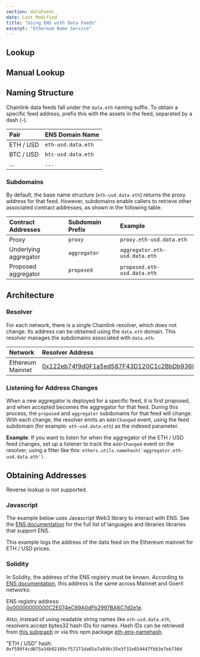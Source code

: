 ```yaml
---
section: dataFeeds
date: Last Modified
title: "Using ENS with Data Feeds"
excerpt: "Ethereum Name Service"
---
```



## Lookup

<EnsLookupForm client:idle />

## Manual Lookup

<EnsManualLookupForm client:idle />

## Naming Structure

Chainlink data feeds fall under the `data.eth` naming suffix. To obtain a specific feed address, prefix this with the assets in the feed, separated by a dash (-).

| Pair      | ENS Domain Name    |
| :-------- | :----------------- |
| ETH / USD | `eth-usd.data.eth` |
| BTC / USD | `btc-usd.data.eth` |
| ...       | `...`              |

### Subdomains

By default, the base name structure (`eth-usd.data.eth`) returns the proxy address for that feed. However, subdomains enable callers to retrieve other associated contract addresses, as shown in the following table.

| Contract Addresses    | Subdomain Prefix | Example                       |
| :-------------------- | :--------------- | :---------------------------- |
| Proxy                 | `proxy`          | `proxy.eth-usd.data.eth`      |
| Underlying aggregator | `aggregator`     | `aggregator.eth-usd.data.eth` |
| Proposed aggregator   | `proposed`       | `proposed.eth-usd.data.eth`   |

## Architecture

### Resolver

For each network, there is a single Chainlink resolver, which does not change. Its address can be obtained using the `data.eth` domain. This resolver manages the subdomains associated with `data.eth`.

| Network          | Resolver Address                                                                                                         |
| :--------------- | :----------------------------------------------------------------------------------------------------------------------- |
| Ethereum Mainnet | [0x122eb74f9d0F1a5ed587F43D120C1c2BbDb9360B](https://app.ens.domains/address/0x122eb74f9d0F1a5ed587F43D120C1c2BbDb9360B) |

### Listening for Address Changes

When a new aggregator is deployed for a specific feed, it is first proposed, and when accepted becomes the aggregator for that feed. During this process, the `proposed` and `aggregator` subdomains for that feed will change. With each change, the resolver emits an `AddrChanged` event, using the feed subdomain (for example: `eth-usd.data.eth`) as the indexed parameter.

**Example**: If you want to listen for when the aggregator of the ETH / USD feed changes, set up a listener to track the `AddrChanged` event on the resolver, using a filter like this: `ethers.utils.namehash('aggregator.eth-usd.data.eth')`.

## Obtaining Addresses

<Aside type="caution" title="Reverse Lookup">

Reverse lookup is not supported.

</Aside>

### Javascript

The example below uses Javascript Web3 library to interact with ENS. See the [ENS documentation](https://docs.ens.domains/dapp-developer-guide/resolving-names) for the full list of languages and libraries libraries that support ENS.

This example logs the address of the data feed on the Ethereum mainnet for ETH / USD prices.

<CodeSample src="samples/DataFeeds/ENSConsumer.js" />

### Solidity

In Solidity, the address of the ENS registry must be known. According to [ENS documentation](https://docs.ens.domains/ens-deployments), this address is the same across Mainnet and Goerli networks:

ENS registry address: [0x00000000000C2E074eC69A0dFb2997BA6C7d2e1e](https://etherscan.io/address/0x00000000000C2E074eC69A0dFb2997BA6C7d2e1e).

Also, instead of using readable string names like `eth-usd.data.eth`, resolvers accept bytes32 hash IDs for names. Hash IDs can be retrieved from [this subgraph](https://thegraph.com/explorer/subgraph/ensdomains/ens) or via this npm package [eth-ens-namehash](https://www.npmjs.com/package/@ensdomains/eth-ens-namehash).

"ETH / USD" hash: `0xf599f4cd075a34b92169cf57271da65a7a936c35e3f31e854447fbb3e7eb736d`

<CodeSample src="samples/DataFeeds/ENSConsumer.sol" />
